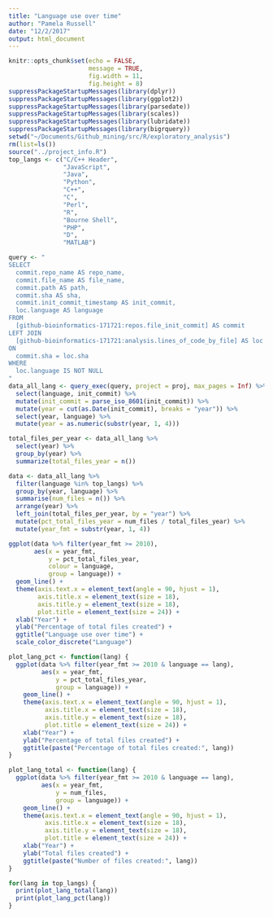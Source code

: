 ```yaml
---
title: "Language use over time"
author: "Pamela Russell"
date: "12/2/2017"
output: html_document
---
```


```r
knitr::opts_chunk$set(echo = FALSE, 
                      message = TRUE,
                      fig.width = 11,
                      fig.height = 8)
suppressPackageStartupMessages(library(dplyr))
suppressPackageStartupMessages(library(ggplot2))
suppressPackageStartupMessages(library(parsedate))
suppressPackageStartupMessages(library(scales))
suppressPackageStartupMessages(library(lubridate))
suppressPackageStartupMessages(library(bigrquery))
setwd("~/Documents/Github_mining/src/R/exploratory_analysis")
rm(list=ls())
source("../project_info.R")
top_langs <- c("C/C++ Header",
               "JavaScript",
               "Java",
               "Python",
               "C++",
               "C",
               "Perl",
               "R",
               "Bourne Shell",
               "PHP",
               "D",
               "MATLAB")
```

```r
query <- "
SELECT
  commit.repo_name AS repo_name,
  commit.file_name AS file_name,
  commit.path AS path,
  commit.sha AS sha,
  commit.init_commit_timestamp AS init_commit,
  loc.language AS language
FROM
  [github-bioinformatics-171721:repos.file_init_commit] AS commit
LEFT JOIN
  [github-bioinformatics-171721:analysis.lines_of_code_by_file] AS loc
ON
  commit.sha = loc.sha
WHERE
  loc.language IS NOT NULL
"
data_all_lang <- query_exec(query, project = proj, max_pages = Inf) %>% 
  select(language, init_commit) %>%
  mutate(init_commit = parse_iso_8601(init_commit)) %>%
  mutate(year = cut(as.Date(init_commit), breaks = "year")) %>%
  select(year, language) %>%
  mutate(year = as.numeric(substr(year, 1, 4)))

total_files_per_year <- data_all_lang %>% 
  select(year) %>% 
  group_by(year) %>% 
  summarize(total_files_year = n())

data <- data_all_lang %>%
  filter(language %in% top_langs) %>%
  group_by(year, language) %>%
  summarise(num_files = n()) %>%
  arrange(year) %>%
  left_join(total_files_per_year, by = "year") %>%
  mutate(pct_total_files_year = num_files / total_files_year) %>%
  mutate(year_fmt = substr(year, 1, 4))
```

```r
ggplot(data %>% filter(year_fmt >= 2010),
       aes(x = year_fmt,
           y = pct_total_files_year,
           colour = language,
           group = language)) + 
  geom_line() +
  theme(axis.text.x = element_text(angle = 90, hjust = 1),
        axis.title.x = element_text(size = 18),
        axis.title.y = element_text(size = 18),
        plot.title = element_text(size = 24)) +
  xlab("Year") +
  ylab("Percentage of total files created") + 
  ggtitle("Language use over time") +
  scale_color_discrete("Language")
```


```r
plot_lang_pct <- function(lang) {
  ggplot(data %>% filter(year_fmt >= 2010 & language == lang),
         aes(x = year_fmt,
             y = pct_total_files_year,
             group = language)) + 
    geom_line() +
    theme(axis.text.x = element_text(angle = 90, hjust = 1),
          axis.title.x = element_text(size = 18),
          axis.title.y = element_text(size = 18),
          plot.title = element_text(size = 24)) +
    xlab("Year") +
    ylab("Percentage of total files created") + 
    ggtitle(paste("Percentage of total files created:", lang))
}

plot_lang_total <- function(lang) {
  ggplot(data %>% filter(year_fmt >= 2010 & language == lang),
         aes(x = year_fmt,
             y = num_files,
             group = language)) + 
    geom_line() +
    theme(axis.text.x = element_text(angle = 90, hjust = 1),
          axis.title.x = element_text(size = 18),
          axis.title.y = element_text(size = 18),
          plot.title = element_text(size = 24)) +
    xlab("Year") +
    ylab("Total files created") + 
    ggtitle(paste("Number of files created:", lang))
}

for(lang in top_langs) {
  print(plot_lang_total(lang))
  print(plot_lang_pct(lang))
}
```



